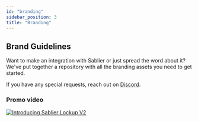 ```yaml
---
id: "branding"
sidebar_position: 3
title: "Branding"
---
```



## Brand Guidelines

Want to make an integration with Sablier or just spread the word about it? We've put together a repository with all the
branding assets you need to get started.

If you have any special requests, reach out on [Discord](https://discord.sablier.com).

<LinkPreview
  href="https://github.com/sablier-labs/branding"
  icon="github"
  subtitle="GitHub"
  title="Github - sablier-labs/branding: Sablier brand guidelines and assets"
/>

### Promo video

[![Introducing Sablier Lockup V2](/img/youtube-cover.png)](https://youtu.be/0XvJ112Jf1k "Introducing Sablier Lockup V2")
